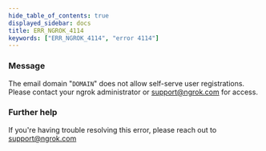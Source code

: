 ```yaml
---
hide_table_of_contents: true
displayed_sidebar: docs
title: ERR_NGROK_4114
keywords: ["ERR_NGROK_4114", "error 4114"]
---
```


### Message

The email domain "`DOMAIN`" does not allow self-serve user registrations. Please contact your ngrok administrator or support@ngrok.com for access.

### Further help

If you're having trouble resolving this error, please reach out to [support@ngrok.com](mailto:support@ngrok.com?subject=Help%20with%20ERR_NGROK_4114)
